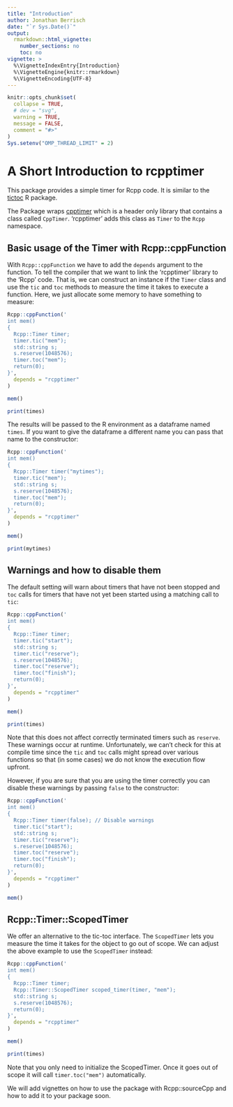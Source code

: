 ```yaml
---
title: "Introduction"
author: Jonathan Berrisch
date: "`r Sys.Date()`"
output:
  rmarkdown::html_vignette:
    number_sections: no
    toc: no
vignette: >
  %\VignetteIndexEntry{Introduction}
  %\VignetteEngine{knitr::rmarkdown}
  %\VignetteEncoding{UTF-8}
---
```


```r
knitr::opts_chunk$set(
  collapse = TRUE,
  # dev = "svg",
  warning = TRUE,
  message = FALSE,
  comment = "#>"
)
Sys.setenv("OMP_THREAD_LIMIT" = 2)
```

# A Short Introduction to rcpptimer

This package provides a simple timer for Rcpp code. It is similar to the [tictoc](https://CRAN.R-project.org/package=tictoc) R package. 

The Package wraps [cpptimer](https://github.com/BerriJ/cpptimer) which is a header only library that contains a class called `CppTimer`. 'rcpptimer' adds this class as `Timer` to the `Rcpp` namespace. 

## Basic usage of the Timer with Rcpp::cppFunction

With `Rcpp::cppFunction` we have to add the `depends` argument to the function. To tell the compiler that we want to link the 'rcpptimer' library to the 'Rcpp' code. That is, we can construct an instance if the `Timer` class and use the `tic` and `toc` methods to measure the time it takes to execute a function. Here, we just allocate some memory to have something to measure:

```r
Rcpp::cppFunction('
int mem()
{
  Rcpp::Timer timer;
  timer.tic("mem");
  std::string s;
  s.reserve(1048576);
  timer.toc("mem");
  return(0);
}',
  depends = "rcpptimer"
)

mem()

print(times)
```

The results will be passed to the R environment as a dataframe named `times`. If you want to give the dataframe a different name you can pass that name to the constructor:

```r
Rcpp::cppFunction('
int mem()
{
  Rcpp::Timer timer("mytimes");
  timer.tic("mem");
  std::string s;
  s.reserve(1048576);
  timer.toc("mem");
  return(0);
}',
  depends = "rcpptimer"
)

mem()

print(mytimes)
```

## Warnings and how to disable them

The default setting will warn about timers that have not been stopped and `toc` calls for timers that have not yet been started using a matching call to `tic`:

```r
Rcpp::cppFunction('
int mem()
{
  Rcpp::Timer timer;
  timer.tic("start");
  std::string s;
  timer.tic("reserve");
  s.reserve(1048576);
  timer.toc("reserve");
  timer.toc("finish");
  return(0);
}',
  depends = "rcpptimer"
)

mem()

print(times)
```

Note that this does not affect correctly terminated timers such as `reserve`. These warnings occur at runtime. Unfortunately, we can't check for this at compile time since the `tic` and `toc` calls might spread over various functions so that (in some cases) we do not know the execution flow upfront.

However, if you are sure that you are using the timer correctly you can disable these warnings by passing `false` to the constructor:

```r
Rcpp::cppFunction('
int mem()
{
  Rcpp::Timer timer(false); // Disable warnings
  timer.tic("start");
  std::string s;
  timer.tic("reserve");
  s.reserve(1048576);
  timer.toc("reserve");
  timer.toc("finish");
  return(0);
}',
  depends = "rcpptimer"
)

mem()
```

## Rcpp::Timer::ScopedTimer

We offer an alternative to the tic-toc interface. The `ScopedTimer` lets you measure the time it takes for the object to go out of scope. We can adjust the above example to use the `ScopedTimer` instead:

```r
Rcpp::cppFunction('
int mem()
{
  Rcpp::Timer timer;
  Rcpp::Timer::ScopedTimer scoped_timer(timer, "mem");
  std::string s;
  s.reserve(1048576);
  return(0);
}',
  depends = "rcpptimer"
)

mem()

print(times)
```

Note that you only need to initialize the ScopedTimer. Once it goes out of scope it will call `timer.toc("mem")` automatically.

We will add vignettes on how to use the package with Rcpp::sourceCpp and how to add it to your package soon.